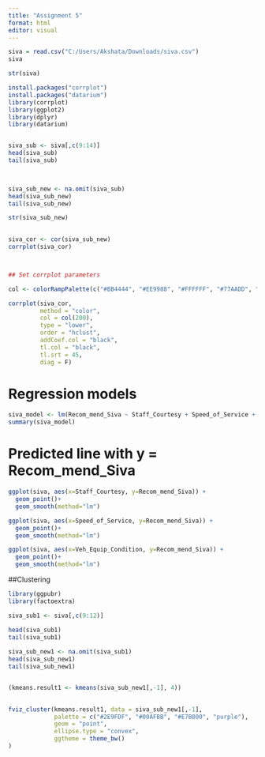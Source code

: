 ---
title: "Assignment 5"
format: html
editor: visual
---

```{r}
siva = read.csv("C:/Users/Akshata/Downloads/siva.csv")
siva

str(siva)

install.packages("corrplot")
install.packages("datarium")
library(corrplot)
library(ggplot2)
library(dplyr)
library(datarium)


siva_sub <- siva[,c(9:14)]
head(siva_sub)
tail(siva_sub)
 


siva_sub_new <- na.omit(siva_sub)
head(siva_sub_new)
tail(siva_sub_new)

str(siva_sub_new)

 
siva_cor <- cor(siva_sub_new)
corrplot(siva_cor)



## Set corrplot parameters

col <- colorRampPalette(c("#BB4444", "#EE9988", "#FFFFFF", "#77AADD", "#4477AA" ))

corrplot(siva_cor,
         method = "color",
         col = col(200),
         type = "lower",
         order = "hclust",
         addCoef.col = "black",
         tl.col = "black",
         tl.srt = 45,
         diag = F)


```

# Regression models

```{r}
siva_model <- lm(Recom_mend_Siva ~ Staff_Courtesy + Speed_of_Service + Veh_Equip_Condition, data = siva)
summary(siva_model)

```

# Predicted line with y = Recom_mend_Siva

```{r}
ggplot(siva, aes(x=Staff_Courtesy, y=Recom_mend_Siva)) + 
  geom_point()+
  geom_smooth(method="lm")

ggplot(siva, aes(x=Speed_of_Service, y=Recom_mend_Siva)) + 
  geom_point()+
  geom_smooth(method="lm")

ggplot(siva, aes(x=Veh_Equip_Condition, y=Recom_mend_Siva)) + 
  geom_point()+
  geom_smooth(method="lm")
```

##Clustering

```{r}
library(ggpubr)
library(factoextra)

siva_sub1 <- siva[,c(9:12)]

head(siva_sub1)
tail(siva_sub1)
 
siva_sub_new1 <- na.omit(siva_sub1)
head(siva_sub_new1)
tail(siva_sub_new1)


(kmeans.result1 <- kmeans(siva_sub_new1[,-1], 4))

 
fviz_cluster(kmeans.result1, data = siva_sub_new1[,-1],
             palette = c("#2E9FDF", "#00AFBB", "#E7B800", "purple"), 
             geom = "point",
             ellipse.type = "convex", 
             ggtheme = theme_bw()
)

```
